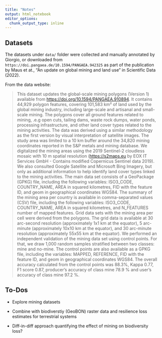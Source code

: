 ```yaml
---
title: "Notes"
output: html_notebook
editor_options: 
  chunk_output_type: inline
---
```


## Datasets

The datasets under `data/` folder were collected and manually annotated by Giorgio, or downloaded from `https://doi.pangaea.de/10.1594/PANGAEA.942325` as part of the publication by Maus et at., "An update on global mining and land use" in Scientific Data (2022).

From the data website:

> This dataset updates the global-scale mining polygons (Version 1) available from <https://doi.org/10.1594/PANGAEA.910894>.
> It contains 44,929 polygon features, covering 101,583 km² of land used by the global mining industry, including large-scale and artisanal and small-scale mining.
> The polygons cover all ground features related to mining, .e.g open cuts, tailing dams, waste rock dumps, water ponds, processing infrastructure, and other land cover types related to the mining activities.
> The data was derived using a similar methodology as the first version by visual interpretation of satellite images.
> The study area was limited to a 10 km buffer around the 34,820 mining coordinates reported in the S&P metals and mining database.
> We digitalized the mining areas using the 2019 Sentinel-2 cloudless mosaic with 10 m spatial resolution (<https://s2maps.eu> by EOX IT Services GmbH - Contains modified Copernicus Sentinel data 2019).
> We also consulted Google Satellite and Microsoft Bing Imagery, but only as additional information to help identify land cover types linked to the mining activities.
> The main data set consists of a GeoPackage (GPKG) file, including the following variables: ISO3_CODE<string>, COUNTRY_NAME<string>, AREA<double> in squared kilometres, FID<integer> with the feature ID, and geom<polygon> in geographical coordinates WGS84.
> The summary of the mining area per country is available in comma-separated values (CSV) file, including the following variables: ISO3_CODE<string>, COUNTRY_NAME<string>, AREA<double> in squared kilometres, and N_FEATURES<integer> number of mapped features.
> Grid data sets with the mining area per cell were derived from the polygons.
> The grid data is available at 30 arc-second resolution (approximately 1x1 km at the equator), 5 arc-minute (approximately 10x10 km at the equator), and 30 arc-minute resolution (approximately 55x55 km at the equator).
> We performed an independent validation of the mining data set using control points.
> For that, we draw 1,000 random samples stratified between two classes: mine and no-mine.
> The control points are also available as a GPKG file, including the variables: MAPPED<string>, REFERENCE<string>, FID<integer> with the feature ID, and geom<point> in geographical coordinates WGS84.
> The overall accuracy calculated from the control points was 88.3%, Kappa 0.77, F1 score 0.87, producer's accuracy of class mine 78.9 % and user's accuracy of class mine 97.2 %.

## To-Dos

-   Explore mining datasets

-   Combine with biodiverstiy (GeoBON) raster data and resilience loss estimates for terrestrial systems

-   Diff-in-diff approach quantifying the effect of mining on biodiversity loss?
